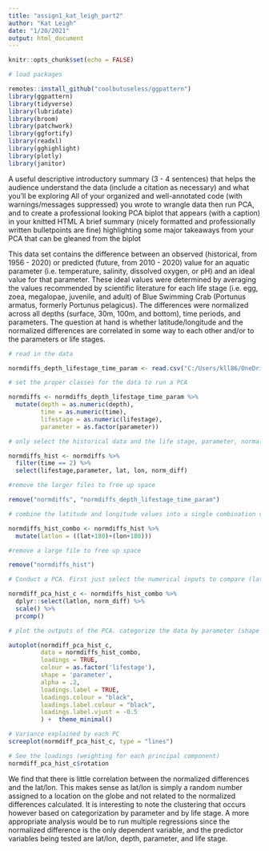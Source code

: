 ```yaml
---
title: "assign1_kat_leigh_part2"
author: "Kat Leigh"
date: "1/20/2021"
output: html_document
---
```


```r
knitr::opts_chunk$set(echo = FALSE)

# load packages

remotes::install_github("coolbutuseless/ggpattern")
library(ggpattern)
library(tidyverse)
library(lubridate)
library(broom)
library(patchwork)
library(ggfortify)
library(readxl)
library(gghighlight)
library(plotly)
library(janitor)

```
A useful descriptive introductory summary (3 - 4 sentences) that helps the audience understand the data (include a citation as necessary) and what you’ll be exploring
All of your organized and well-annotated code (with warnings/messages suppressed) you wrote to wrangle data then run PCA, and to create a professional looking PCA biplot that appears (with a caption) in your knitted HTML
A brief summary (nicely formatted and professionally written bulletpoints are fine) highlighting some major takeaways from your PCA that can be gleaned from the biplot

This data set contains the difference between an observed (historical, from 1956 - 2020) or predicted (future, from 2010 - 2020) value for an aquatic parameter (i.e. temperature, salinity, dissolved oxygen, or pH) and an ideal value for that parameter. These ideal values were determined by averaging the values recommended by scientific literature for each life stage (i.e. egg, zoea, megalopae, juvenile, and adult) of Blue Swimming Crab (Portunus armatus, formerly Portunus pelagicus). The differences were normalized across all depths (surface, 30m, 100m, and bottom), time periods, and parameters. The question at hand is whether latitude/longitude and the normalized differences are correlated in some way to each other and/or to the parameters or life stages.

```r
# read in the data

normdiffs_depth_lifestage_time_param <- read.csv("C:/Users/kll86/OneDrive/EDF internship summer 2020/NC_files/mean_alldepths_allstage_allparam_histfut_norm_diffs.csv")

```

```r

# set the proper classes for the data to run a PCA

normdiffs <- normdiffs_depth_lifestage_time_param %>% 
  mutate(depth = as.numeric(depth),
         time = as.numeric(time),
         lifestage = as.numeric(lifestage),
         parameter = as.factor(parameter))

# only select the historical data and the life stage, parameter, normalized differences, and latitude / longitude pairs to run the analysis

normdiffs_hist <- normdiffs %>% 
  filter(time == 2) %>% 
  select(lifestage,parameter, lat, lon, norm_diff)

#remove the larger files to free up space

remove("normdiffs", "normdiffs_depth_lifestage_time_param")

# combine the latitude and longitude values into a single combination value that represents both numbers. Add 180 to these values before summing to get rid of negative values.

normdiffs_hist_combo <- normdiffs_hist %>% 
  mutate(latlon = ((lat+180)+(lon+180)))

#remove a large file to free up space

remove("normdiffs_hist")

# Conduct a PCA. First just select the numerical inputs to compare (latlon and norm_diff). Then, scale these values. Finally run a PCA.

normdiff_pca_hist_c <- normdiffs_hist_combo %>%
  dplyr::select(latlon, norm_diff) %>% 
  scale() %>%
  prcomp()

# plot the outputs of the PCA. categorize the data by parameter (shape of points) and by life stage (color). 

autoplot(normdiff_pca_hist_c,
         data = normdiffs_hist_combo,
         loadings = TRUE,
         colour = as.factor('lifestage'),
         shape = 'parameter',
         alpha = .2,
         loadings.label = TRUE,
         loadings.colour = "black",
         loadings.label.colour = "black",
         loadings.label.vjust = -0.5
         ) +  theme_minimal()

# Variance explained by each PC
screeplot(normdiff_pca_hist_c, type = "lines")

# See the loadings (weighting for each principal component)
normdiff_pca_hist_c$rotation
```

We find that there is little correlation between the normalized differences and the lat/lon. This makes sense as lat/lon is simply a random number assigned to a location on the globe and not related to the normalized differences calculated. It is interesting to note the clustering that occurs however based on categorization by parameter and by life stage. A more appropriate analysis would be to run multiple regressions since the normalized difference is the only dependent variable, and the predictor variables being tested are lat/lon, depth, parameter, and life stage.